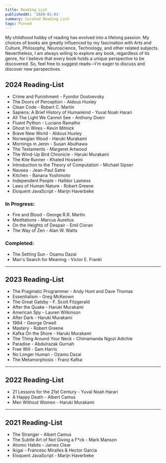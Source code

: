 ```yaml
---
title: Reading List
publishedAt: '2020-01-01'
summary: Curated Reading List
tags: Pinned
---
```


My childhood hobby of reading has evolved into a lifelong passion. My choices of books are greatly influenced by my fascination with Arts and Culture, Philosophy, Neuroscience, Technology, and other related subjects. Nevertheless, I am always willing to explore any book, regardless of its genre, for I believe that every book holds a unique perspective to be discovered. So, feel free to suggest reads—I'm eager to discuss and discover new perspectives.

## 2024 Reading-List

- Crime and Punishment - Fyordor Dostoevsky  
- The Doors of Perception - Aldous Huxley  
- Clean Code - Robert C. Martin  
- Sapiens: A Brief History of Humankind - Yuval Noah Harari  
- All The Light We Cannot See - Anthony Doerr  
- Fluent Python - Luciano Ramalho  
- Ghost In Wires - Kevin Mitnick  
- Brave New World - Aldous Huxley  
- Norwegian Wood - Haruki Murakami  
- Mornings in Jenin - Susan Abulhawa  
- The Testaments - Margeret Artwood  
- The Wind-Up Bird Chronicle - Haruki Murakami  
- The Kite Runner - Khaled Hosseini  
- Introduction to the Theory of Computation - Michael Sipser  
- Nausea - Jean-Paul Satre  
- Kitchen - Banana Yoshimoto  
- Independent People - Halldor Laxness  
- Laws of Human Nature - Robert Greene  
- Eloquent JavaScript - Marijn Haverbeke  

### In Progress:

- Fire and Blood - George R.R. Martin  
- Meditations - Marcus Aurelius  
- On the Heights of Despair - Emil Cioran  
- The Way of Zen - Alan W. Watts  

### Completed:

- The Setting Sun - Osamu Dazai  
- Man's Search for Meaning - Victor E. Frankl  

---

## 2023 Reading-List

- The Pragmatic Programmer - Andy Hunt and Dave Thomas  
- Essentialism - Greg McKeown  
- The Great Gatsby - F. Scott Fitzgerald  
- After the Quake - Haruki Murakami  
- American Spy - Lauren Wilkinson  
- After Dark - Haruki Murakami  
- 1984 - George Orwell  
- Mastery - Robert Greene  
- Kafka On the Shore - Haruki Murakami  
- The Thing Around Your Neck - Chimamanda Ngozi Adichie  
- Paradise - Abdulrazak Gurnah  
- Free Will - Sam Harris  
- No Longer Human - Ozamu Dazai  
- The Metamorphosis - Franz Kafka  

---

## 2022 Reading-List

- 21 Lessons for the 21st Century - Yuval Noah Harari  
- A Happy Death - Albert Camus  
- Men Without Women - Haruki Murakami  

---

## 2021 Reading-List

- The Stranger - Albert Camus  
- The Subtle Art of Not Giving a F*ck - Mark Manson  
- Atomic Habits - James Clear  
- Ikigai - Francesc Miralles & Hector Garcia  
- Eloquent JavaScript - Marijn Haverbeke  
